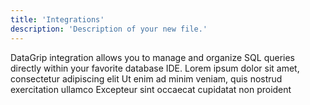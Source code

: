 ```yaml
---
title: 'Integrations'
description: 'Description of your new file.'
---
```


<CardGroup cols={2}>
 <Card title="DataGrip" icon="/images/datagrip.svg">
  DataGrip integration allows you to manage and organize SQL queries directly within your favorite database IDE.
</Card>
  <Card title="Second Card" icon="square-2">
    Lorem ipsum dolor sit amet, consectetur adipiscing elit
  </Card>
  <Card title="Third Card" icon="square-3">
    Ut enim ad minim veniam, quis nostrud exercitation ullamco
  </Card>
  <Card title="Fourth Card" icon="square-4">
    Excepteur sint occaecat cupidatat non proident
  </Card>
</CardGroup>
